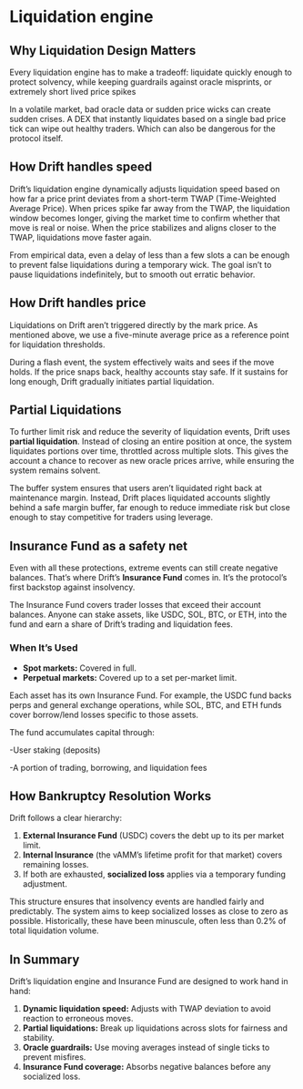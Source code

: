 # Liquidation engine

## Why Liquidation Design Matters

Every liquidation engine has to make a tradeoff: liquidate quickly enough to protect solvency, while keeping guardrails against oracle misprints, or extremely short lived price spikes

In a volatile market, bad oracle data or sudden price wicks can create sudden crises. A DEX that instantly liquidates based on a single bad price tick can wipe out healthy traders. Which can also be dangerous for the protocol itself.

## How Drift handles speed

Drift’s liquidation engine dynamically adjusts liquidation speed based on how far a price print deviates from a short-term TWAP (Time-Weighted Average Price). When prices spike far away from the TWAP, the liquidation window becomes longer, giving the market time to confirm whether that move is real or noise. When the price stabilizes and aligns closer to the TWAP, liquidations move faster again. 

From empirical data, even a delay of less than a few slots a can be enough to prevent false liquidations during a temporary wick. The goal isn’t to pause liquidations indefinitely, but to smooth out erratic behavior. 

## How Drift handles price

Liquidations on Drift aren’t triggered directly by the mark price. As mentioned above, we use a five-minute average price as a reference point for liquidation thresholds. 

During a flash event, the system effectively waits and sees if the move holds. If the price snaps back, healthy accounts stay safe. If it sustains for long enough, Drift gradually initiates partial liquidation. 

## Partial Liquidations

To further limit risk and reduce the severity of liquidation events, Drift uses **partial liquidation**. Instead of closing an entire position at once, the system liquidates portions over time, throttled across multiple slots. This gives the account a chance to recover as new oracle prices arrive, while ensuring the system remains solvent.

The buffer system ensures that users aren’t liquidated right back at maintenance margin. Instead, Drift places liquidated accounts slightly behind a safe margin buffer, far enough to reduce immediate risk but close enough to stay competitive for traders using leverage.

## Insurance Fund as a safety net

Even with all these protections, extreme events can still create negative balances. That’s where Drift’s **Insurance Fund** comes in. It’s the protocol’s first backstop against insolvency.

The Insurance Fund covers trader losses that exceed their account balances. Anyone can stake assets, like USDC, SOL, BTC, or ETH, into the fund and earn a share of Drift’s trading and liquidation fees.

### When It’s Used

- **Spot markets:** Covered in full.
- **Perpetual markets:** Covered up to a set per-market limit.

Each asset has its own Insurance Fund. For example, the USDC fund backs perps and general exchange operations, while SOL, BTC, and ETH funds cover borrow/lend losses specific to those assets.

The fund accumulates capital through:

-User staking (deposits)

-A portion of trading, borrowing, and liquidation fees 

## How Bankruptcy Resolution Works

Drift follows a clear hierarchy:

1. **External Insurance Fund** (USDC) covers the debt up to its per market limit.
2. **Internal Insurance** (the vAMM’s lifetime profit for that market) covers remaining losses.
3. If both are exhausted, **socialized loss** applies via a temporary funding adjustment.

This structure ensures that insolvency events are handled fairly and predictably. The system aims to keep socialized losses as close to zero as possible. Historically, these have been minuscule, often less than 0.2% of total liquidation volume.

## In Summary

Drift’s liquidation engine and Insurance Fund are designed to work hand in hand:

1. **Dynamic liquidation speed:** Adjusts with TWAP deviation to avoid reaction to erroneous moves.
2. **Partial liquidations:** Break up liquidations across slots for fairness and stability.
3. **Oracle guardrails:** Use moving averages instead of single ticks to prevent misfires.
4. **Insurance Fund coverage:** Absorbs negative balances before any socialized loss.
